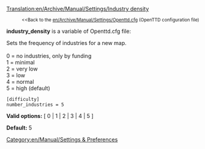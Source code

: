 [[Translation:en/Archive/Manual/Settings/Industry density]]

:<small><<Back to the [[en/Archive/Manual/Settings/Openttd.cfg]] (OpenTTD configuration file)</small>

'''industry_density''' is a variable of Openttd.cfg file:

Sets the frequency of industries for a new map.<br><br>
0 = no industries, only by funding<br>
1 = minimal<br>
2 = very low<br>
3 = low<br>
4 = normal<br>
5 = high (default)<br>
<pre>
[difficulty]
number_industries = 5
</pre>

'''Valid options:''' [ 0 | 1 | 2 | 3 | 4 | 5 ]

'''Default:''' 5


[[Category:en/Manual/Settings & Preferences]]